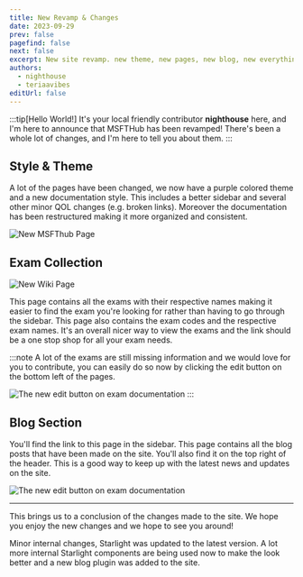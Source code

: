 ```yaml
---
title: New Revamp & Changes
date: 2023-09-29
prev: false
pagefind: false
next: false
excerpt: New site revamp. new theme, new pages, new blog, new everything! Several changes including changes to the style & theme and addition of the exam collection & a blog section. A lot of the pages have been changed, we now have a purple colored theme and a new documentation style. 
authors:
  - nighthouse
  - teriaavibes
editUrl: false
---
```


:::tip[Hello World!]
It's your local friendly contributor **nighthouse** here, and I'm here to announce that MSFTHub has been revamped! 
There's been a whole lot of changes, and I'm here to tell you about them.
:::

## Style & Theme

A lot of the pages have been changed, we now have a purple colored theme and a new documentation style. This includes a better sidebar
and several other minor QOL changes (e.g. broken links). Moreover the documentation has been restructured making it more organized and consistent.

![New MSFThub Page](/newmsfthub.png)

## Exam Collection

![New Wiki Page](/newwiki.png)

This page contains all the exams with their respective names making it easier to find the exam you're looking for rather than 
having to go through the sidebar. This page also contains the exam codes and the respective exam names. It's an overall
nicer way to view the exams and the link should be a one stop shop for all your exam needs.

:::note
A lot of the exams are still missing information and we would love for you to contribute, you can easily do so now by clicking 
the edit button on the bottom left of the pages.

![The new edit button on exam documentation](/editpage.png)
:::

## Blog Section

You'll find the link to this page in the sidebar. This page contains all the blog posts that have been made on the site. You'll also find
it on the top right of the header. This is a good way to keep up with the latest news and updates on the site.

![The new edit button on exam documentation](/newblog.png)

-----

This brings us to a conclusion of the changes made to the site. We hope you enjoy the new changes and we hope to see you around!


<Card icon="puzzle" title="Technical Changes">Minor internal changes, Starlight was updated to the latest version. A lot more internal Starlight components are being used now to make the look better and a new blog plugin was added to the site.</Card>